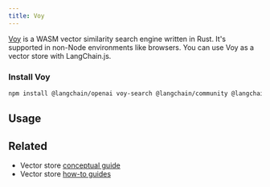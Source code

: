 ```yaml
---
title: Voy
---
```


[Voy](https://github.com/tantaraio/voy) is a WASM vector similarity search engine written in Rust.
It's supported in non-Node environments like browsers. You can use Voy as a vector store with LangChain.js.

### Install Voy

```bash npm
npm install @langchain/openai voy-search @langchain/community @langchain/core
```

## Usage


<Voy />

## Related

- Vector store [conceptual guide](/oss/concepts/#vectorstores)
- Vector store [how-to guides](/oss/how-to/#vectorstores)
